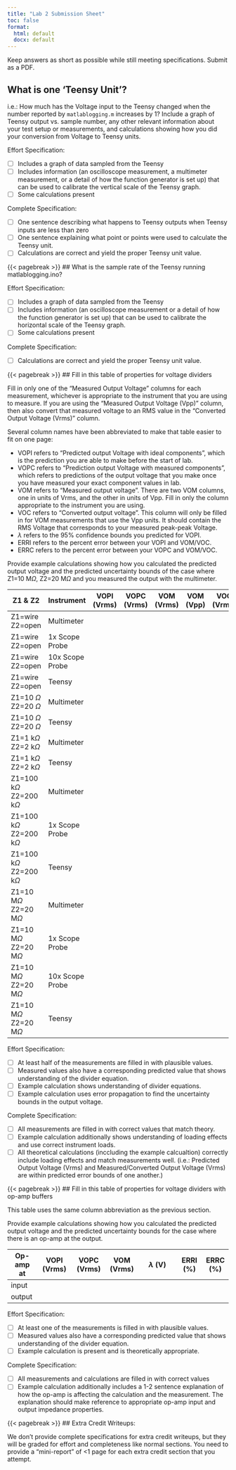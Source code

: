 ```yaml
---
title: "Lab 2 Submission Sheet"
toc: false
format:
  html: default
  docx: default
---
```


Keep answers as short as possible while still meeting specifications. Submit as a PDF.

## What is one 'Teensy Unit'? 

i.e.: How much has the Voltage input to the Teensy changed when the number reported by `matlablogging.m` increases by 1?  Include a graph of Teensy output vs. sample number, any other relevant information about your test setup or measurements, and calculations showing how you did your conversion from Voltage to Teensy units.

Effort Specification:

- [ ] Includes a graph of data sampled from the Teensy
- [ ] Includes information (an oscilloscope measurement, a multimeter measurement, or a detail of how the function generator is set up) that can be used to calibrate the vertical scale of the Teensy graph.
- [ ] Some calculations present

Complete Specification:

- [ ] One sentence describing what happens to Teensy outputs when Teensy inputs are less than zero
- [ ] One sentence explaining what point or points were used to calculate the Teensy unit.
- [ ] Calculations are correct and yield the proper Teensy unit value.  

{{< pagebreak >}}
## What is the sample rate of the Teensy running matlablogging.ino? 

Effort Specification:

- [ ] Includes a graph of data sampled from the Teensy
- [ ] Includes information (an oscilloscope measurement or a detail of how the function generator is set up) that can be used to calibrate the horizontal scale of the Teensy graph.
- [ ] Some calculations present

Complete Specification:

- [ ] Calculations are correct and yield the proper Teensy unit value.

{{< pagebreak >}}
## Fill in this table of properties for voltage dividers

Fill in only one of the "Measured Output Voltage" columns for each measurement, whichever is appropriate to the instrument that you are using to measure.  If you are using the "Measured Output Voltage (Vpp)" column, then also convert that measured voltage to an RMS value in the "Converted Output Voltage (Vrms)" column.

Several column names have been abbreviated to make that table easier to fit on one page:

- VOPI refers to "Predicted output Voltage with ideal components", which is the prediction you are able to make before the start of lab.
- VOPC refers to "Prediction output Voltage with measured components", which refers to predictions of the output voltage that you make once you have measured your exact component values in lab.
- VOM refers to "Measured output voltage".  There are two VOM columns, one in units of Vrms, and the other in units of Vpp.  Fill in only the column appropriate to the instrument you are using.
- VOC refers to "Converted output voltage".  This column will only be filled in for VOM measurements that use the Vpp units.  It should contain the RMS Voltage that corresponds to your measured peak-peak Voltage.
- $\lambda$ refers to the 95% confidence bounds you predicted for VOPI.
- ERRI refers to the percent error between your VOPI and VOM/VOC.
- ERRC refers to the percent error between your VOPC and VOM/VOC.

Provide example calculations showing how you calculated the predicted output voltage and the predicted uncertainty bounds of the case where Z1=10 M$\Omega$, Z2=20 M$\Omega$ and you measured the output with the multimeter.

| Z1 & Z2 | Instrument | VOPI (Vrms) | VOPC (Vrms) | VOM (Vrms) | VOM (Vpp) | VOC (Vrms) | $\lambda$ (V) | ERRI (%) | ERRC (%) |
|---------|------------|-------------|-------------|------------|-----------|------------|---------------|----------|----------|
| Z1=wire Z2=open | Multimeter | | | | | | | | 
| Z1=wire Z2=open | 1x Scope Probe | | | | | | | | 
| Z1=wire Z2=open | 10x Scope Probe | | | | | | | | 
| Z1=wire Z2=open | Teensy | | | | | | | | 
| Z1=10 $\Omega$ Z2=20 $\Omega$ | Multimeter | | | | | | | |
| Z1=10 $\Omega$ Z2=20 $\Omega$ | Teensy | | | | | | | |
| Z1=1 k$\Omega$ Z2=2 k$\Omega$ | Multimeter | | | | | | | |
| Z1=1 k$\Omega$ Z2=2 k$\Omega$ | Teensy | | | | | | | |
| Z1=100 k$\Omega$ Z2=200 k$\Omega$ | Multimeter | | | | | | | |
| Z1=100 k$\Omega$ Z2=200 k$\Omega$ | 1x Scope Probe | | | | | | | |
| Z1=100 k$\Omega$ Z2=200 k$\Omega$ | Teensy | | | | | | | |
| Z1=10 M$\Omega$ Z2=20 M$\Omega$ | Multimeter | | | | | | | | 
| Z1=10 M$\Omega$ Z2=20 M$\Omega$ | 1x Scope Probe | | | | | | | |
| Z1=10 M$\Omega$ Z2=20 M$\Omega$ | 10x Scope Probe | | | | | | | |
| Z1=10 M$\Omega$ Z2=20 M$\Omega$ | Teensy | | | | | | | |

Effort Specification:

- [ ] At least half of the measurements are filled in with plausible values.
- [ ] Measured values also have a corresponding predicted value that shows understanding of the divider equation.
- [ ] Example calculation shows understanding of divider equations.
- [ ] Example calculation uses error propagation to find the uncertainty bounds in the output voltage.

Complete Specification:

- [ ] All measurements are filled in with correct values that match theory.
- [ ] Example calculation additionally shows understanding of loading effects and use correct instrument loads.
- [ ] All theoretical calculations (inccluding the example calcualtion) correctly include loading effects and match measurements well. (i.e.: Predicted Output Voltage (Vrms) and Measured/Converted Output Voltage (Vrms) are within predicted error bounds of one another.)

{{< pagebreak >}}
## Fill in this table of properties for voltage dividers with op-amp buffers

This table uses the same column abbreviation as the previous section.

Provide example calculations showing how you calculated the predicted output voltage and the predicted uncertainty bounds for the case where there is an op-amp at the output.

| Op-amp at | VOPI (Vrms) | VOPC (Vrms) | VOM (Vrms) | $\lambda$ (V) | ERRI (%) | ERRC (%) |
|-----------|-------------|-------------|------------|---------------|----------|----------|
| input  | | | | | | 
| output | | | | | | 

Effort Specification:

- [ ] At least one of the measurements is filled in with plausible values.
- [ ] Measured values also have a corresponding predicted value that shows understanding of the divider equation.
- [ ] Example calculation is present and is theoretically appropriate.

Complete Specification:

- [ ] All measurements and calculations are filled in with correct values
- [ ] Example calculation additionally includes a 1-2 sentence explanation of how the op-amp is affecting the calculation and the measurement.  The explanation should make reference to appropriate op-amp input and output impedance properties.

{{< pagebreak >}}
## Extra Credit Writeups:

We don't provide complete specifications for extra credit writeups, but they will be graded for effort and completeness like normal sections.  You need to provide a "mini-report" of <1 page for each extra credit section that you attempt.